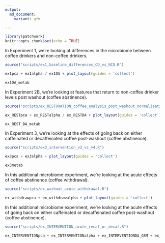 ```yaml
---
output:
  md_document:
    variant: gfm

---
```

<p align="justify">    

<!-- README.md is generated from README.Rmd. Please edit that file -->

```r
library(patchwork)
knitr::opts_chunk$set(echo = TRUE)
```

In Experiment 1, we're looking at differences in the microbiome between coffee drinkers and non-coffee drinkers. 
```r
source("scripts/ex1_baseline_differences_CD_vs_NCD.R")
```

```r
ex1pca + ex1alpha / ex1DA + plot_layout(guides = 'collect')

ex1DA_metab
```


In Experiment 2B, we're looking at features that return to non-coffee drinker levels post washout (coffee abstinence). 
```r
source("scripts/ex_RESTORATION_coffee_analysis_post_washout_normalisation.R")
```

```r
ex_RESTpca + ex_RESTalpha / ex_RESTDA + plot_layout(guides = 'collect')

ex_REST_DA_metab
```


In Experiment 3, we're looking at the effects of going back on either caffeinated or decaffeinated coffee post-washout (coffee abstinence). 
```r
source("scripts/ex3_intervention_v3_vs_v4.R")
```


```r
ex3pca + ex3alpha + plot_layout(guides = 'collect')

ex3metab
```

In this additional microbiome experiment, we're looking at the acute effects of coffee abstinence (coffee withdrawal). 
```r
source("scripts/ex_washout_acute_withdrawal.R")
```


```r
ex_withdrawpca + ex_withdrawalpha + plot_layout(guides = 'collect')

```


In this additional microbiome experiment, we're looking at the acute effects of going back on either caffeinated or decaffeinated coffee post-washout (coffee abstinence). 
```r
source("scripts/ex_INTERVENTION_acute_recaf_or_decaf.R")
```


```r
ex_INTERVENTIONpca + ex_INTERVENTIONalpha + ex_INTERVENTIONDA_GBM + ex_INTERVENTIONDA_GMM +  plot_layout(guides = 'collect', heights = c(1,1,2,2))

```